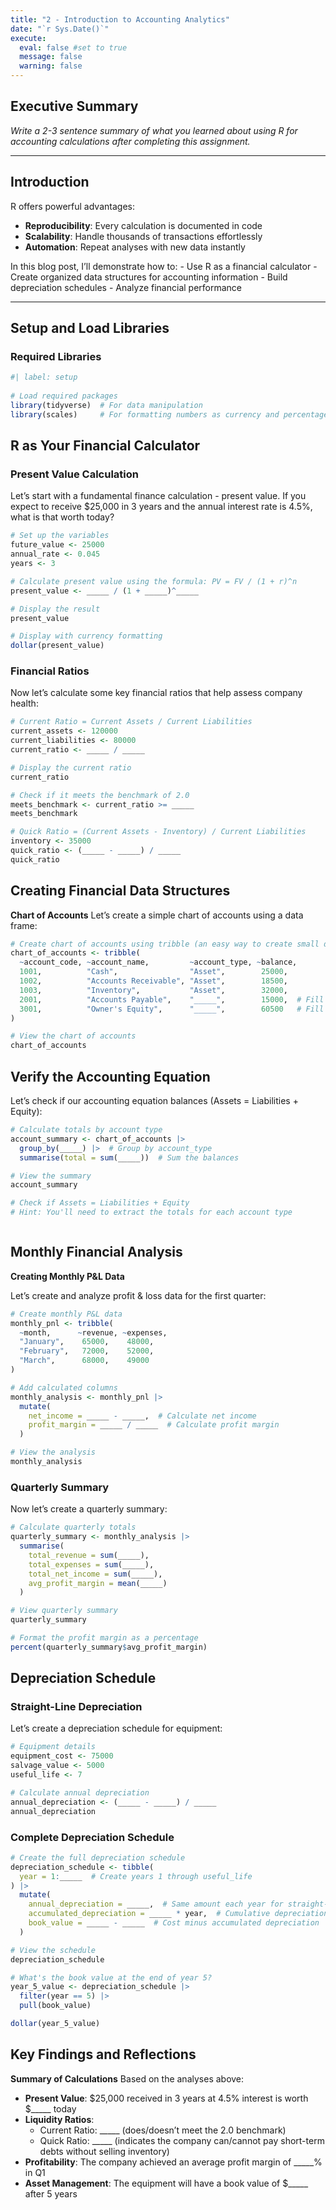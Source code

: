 ```yaml
---
title: "2 - Introduction to Accounting Analytics"
date: "`r Sys.Date()`"
execute: 
  eval: false #set to true
  message: false
  warning: false
---
```


## Executive Summary

*Write a 2-3 sentence summary of what you learned about using R for accounting calculations after completing this assignment.*

---

## Introduction

R offers powerful advantages:

- **Reproducibility**: Every calculation is documented in code
- **Scalability**: Handle thousands of transactions effortlessly  
- **Automation**: Repeat analyses with new data instantly

In this blog post, I'll demonstrate how to:
- Use R as a financial calculator
- Create organized data structures for accounting information
- Build depreciation schedules
- Analyze financial performance

---

## Setup and Load Libraries

### Required Libraries

```r
#| label: setup
 
# Load required packages
library(tidyverse)  # For data manipulation
library(scales)     # For formatting numbers as currency and percentages
```

## R as Your Financial Calculator
### Present Value Calculation

Let's start with a fundamental finance calculation - present value. If you expect to receive $25,000 in 3 years and the annual interest rate is 4.5%, what is that worth today?

```r
# Set up the variables
future_value <- 25000  
annual_rate <- 0.045   
years <- 3             

# Calculate present value using the formula: PV = FV / (1 + r)^n
present_value <- _____ / (1 + _____)^_____

# Display the result
present_value

# Display with currency formatting
dollar(present_value)
```


### Financial Ratios

Now let's calculate some key financial ratios that help assess company health:


```r
# Current Ratio = Current Assets / Current Liabilities
current_assets <- 120000
current_liabilities <- 80000
current_ratio <- _____ / _____

# Display the current ratio
current_ratio

# Check if it meets the benchmark of 2.0
meets_benchmark <- current_ratio >= _____
meets_benchmark

# Quick Ratio = (Current Assets - Inventory) / Current Liabilities
inventory <- 35000
quick_ratio <- (_____ - _____) / _____
quick_ratio
```

## Creating Financial Data Structures
**Chart of Accounts**
Let's create a simple chart of accounts using a data frame:

```r
# Create chart of accounts using tribble (an easy way to create small data frames)
chart_of_accounts <- tribble(
  ~account_code, ~account_name,         ~account_type, ~balance,
  1001,          "Cash",                "Asset",        25000,
  1002,          "Accounts Receivable", "Asset",        18500,
  1003,          "Inventory",           "Asset",        32000,
  2001,          "Accounts Payable",    "_____",        15000,  # Fill in account type
  3001,          "Owner's Equity",      "_____",        60500   # Fill in account type
)

# View the chart of accounts
chart_of_accounts
```

## Verify the Accounting Equation

Let's check if our accounting equation balances (Assets = Liabilities + Equity):

```r
# Calculate totals by account type
account_summary <- chart_of_accounts |>
  group_by(_____) |>  # Group by account_type
  summarise(total = sum(_____))  # Sum the balances

# View the summary
account_summary

# Check if Assets = Liabilities + Equity
# Hint: You'll need to extract the totals for each account type



```



## Monthly Financial Analysis

**Creating Monthly P&L Data**

Let's create and analyze profit & loss data for the first quarter:

```r
# Create monthly P&L data
monthly_pnl <- tribble(
  ~month,      ~revenue, ~expenses,
  "January",    65000,    48000,
  "February",   72000,    52000,
  "March",      68000,    49000
)

# Add calculated columns
monthly_analysis <- monthly_pnl |>
  mutate(
    net_income = _____ - _____,  # Calculate net income
    profit_margin = _____ / _____  # Calculate profit margin
  )

# View the analysis
monthly_analysis
```

### Quarterly Summary

Now let's create a quarterly summary:

```r
# Calculate quarterly totals
quarterly_summary <- monthly_analysis |>
  summarise(
    total_revenue = sum(_____),
    total_expenses = sum(_____),
    total_net_income = sum(_____),
    avg_profit_margin = mean(_____)
  )

# View quarterly summary
quarterly_summary

# Format the profit margin as a percentage
percent(quarterly_summary$avg_profit_margin)
```


## Depreciation Schedule
### Straight-Line Depreciation
Let's create a depreciation schedule for equipment:

```r
# Equipment details
equipment_cost <- 75000
salvage_value <- 5000
useful_life <- 7

# Calculate annual depreciation
annual_depreciation <- (_____ - _____) / _____
annual_depreciation
```


### Complete Depreciation Schedule

```r
# Create the full depreciation schedule
depreciation_schedule <- tibble(
  year = 1:_____  # Create years 1 through useful_life
) |>
  mutate(
    annual_depreciation = _____,  # Same amount each year for straight-line
    accumulated_depreciation = _____ * year,  # Cumulative depreciation
    book_value = _____ - _____  # Cost minus accumulated depreciation
  )

# View the schedule
depreciation_schedule

# What's the book value at the end of year 5?
year_5_value <- depreciation_schedule |>
  filter(year == 5) |>
  pull(book_value)

dollar(year_5_value)
```

## Key Findings and Reflections

**Summary of Calculations**
Based on the analyses above:

- **Present Value**: $25,000 received in 3 years at 4.5% interest is worth $_____ today
- **Liquidity Ratios**:
  - Current Ratio: _____ (does/doesn't meet the 2.0 benchmark)
  - Quick Ratio: _____ (indicates the company can/cannot pay short-term debts without selling inventory)


- **Profitability**: The company achieved an average profit margin of _____% in Q1
- **Asset Management**: The equipment will have a book value of $_____ after 5 years

